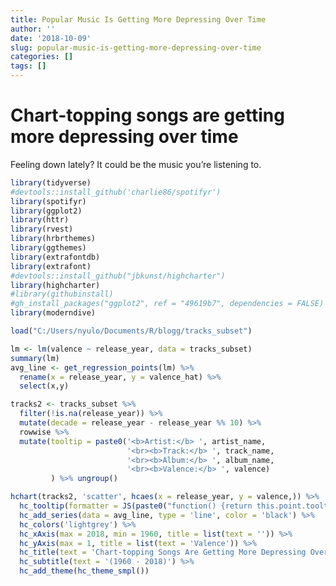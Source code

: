```yaml
---
title: Popular Music Is Getting More Depressing Over Time
author: ''
date: '2018-10-09'
slug: popular-music-is-getting-more-depressing-over-time
categories: []
tags: []
---
```



# Chart-topping songs are getting more depressing over time

Feeling down lately? It could be the music you're listening to.


```r
library(tidyverse)
#devtools::install_github('charlie86/spotifyr')
library(spotifyr)
library(ggplot2)
library(httr)
library(rvest)
library(hrbrthemes)
library(ggthemes)
library(extrafontdb)
library(extrafont)
#devtools::install_github("jbkunst/highcharter")
library(highcharter)
#library(githubinstall)
#gh_install_packages("ggplot2", ref = "49619b7", dependencies = FALSE)
library(moderndive)
```




```r

load("C:/Users/nyulo/Documents/R/blogg/tracks_subset")

lm <- lm(valence ~ release_year, data = tracks_subset)
summary(lm)
avg_line <- get_regression_points(lm) %>% 
  rename(x = release_year, y = valence_hat) %>% 
  select(x,y)

tracks2 <- tracks_subset %>% 
  filter(!is.na(release_year)) %>% 
  mutate(decade = release_year - release_year %% 10) %>%
  rowwise %>% 
  mutate(tooltip = paste0('<b>Artist:</b> ', artist_name,
                          '<br><b>Track:</b> ', track_name,
                          '<br><b>Album:</b> ', album_name,
                          '<br><b>Valence:</b> ', valence)
         ) %>% ungroup()

hchart(tracks2, 'scatter', hcaes(x = release_year, y = valence,)) %>% 
  hc_tooltip(formatter = JS(paste0("function() {return this.point.tooltip;}")), useHTML = T) %>% 
  hc_add_series(data = avg_line, type = 'line', color = 'black') %>%
  hc_colors('lightgrey') %>%
  hc_xAxis(max = 2018, min = 1960, title = list(text = '')) %>% 
  hc_yAxis(max = 1, title = list(text = 'Valence')) %>% 
  hc_title(text = 'Chart-topping Songs Are Getting More Depressing Over Time') %>% 
  hc_subtitle(text = '(1960 - 2018)') %>% 
  hc_add_theme(hc_theme_smpl())


```